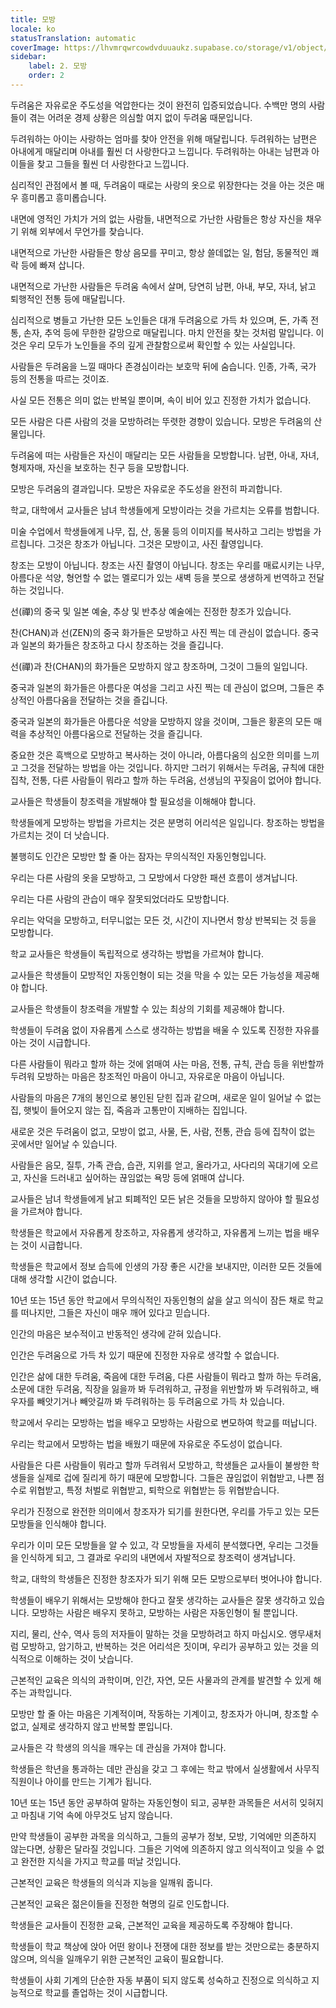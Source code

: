 ```yaml
---
title: 모방
locale: ko
statusTranslation: automatic
coverImage: https://lhvmrqwrcowdvduuaukz.supabase.co/storage/v1/object/public/strapi-uploads/small_cover-educacion-fundamental.webp-2d51a7828a2b1309555be27f7e2a61a0.webp
sidebar:
    label: 2. 모방
    order: 2
---
```

두려움은 자유로운 주도성을 억압한다는 것이 완전히 입증되었습니다. 수백만 명의 사람들이 겪는 어려운 경제 상황은 의심할 여지 없이 두려움 때문입니다.

두려워하는 아이는 사랑하는 엄마를 찾아 안전을 위해 매달립니다. 두려워하는 남편은 아내에게 매달리며 아내를 훨씬 더 사랑한다고 느낍니다. 두려워하는 아내는 남편과 아이들을 찾고 그들을 훨씬 더 사랑한다고 느낍니다.

심리적인 관점에서 볼 때, 두려움이 때로는 사랑의 옷으로 위장한다는 것을 아는 것은 매우 흥미롭고 흥미롭습니다.

내면에 영적인 가치가 거의 없는 사람들, 내면적으로 가난한 사람들은 항상 자신을 채우기 위해 외부에서 무언가를 찾습니다.

내면적으로 가난한 사람들은 항상 음모를 꾸미고, 항상 쓸데없는 일, 험담, 동물적인 쾌락 등에 빠져 삽니다.

내면적으로 가난한 사람들은 두려움 속에서 살며, 당연히 남편, 아내, 부모, 자녀, 낡고 퇴행적인 전통 등에 매달립니다.

심리적으로 병들고 가난한 모든 노인들은 대개 두려움으로 가득 차 있으며, 돈, 가족 전통, 손자, 추억 등에 무한한 갈망으로 매달립니다. 마치 안전을 찾는 것처럼 말입니다. 이것은 우리 모두가 노인들을 주의 깊게 관찰함으로써 확인할 수 있는 사실입니다.

사람들은 두려움을 느낄 때마다 존경심이라는 보호막 뒤에 숨습니다. 인종, 가족, 국가 등의 전통을 따르는 것이죠.

사실 모든 전통은 의미 없는 반복일 뿐이며, 속이 비어 있고 진정한 가치가 없습니다.

모든 사람은 다른 사람의 것을 모방하려는 뚜렷한 경향이 있습니다. 모방은 두려움의 산물입니다.

두려움에 떠는 사람들은 자신이 매달리는 모든 사람들을 모방합니다. 남편, 아내, 자녀, 형제자매, 자신을 보호하는 친구 등을 모방합니다.

모방은 두려움의 결과입니다. 모방은 자유로운 주도성을 완전히 파괴합니다.

학교, 대학에서 교사들은 남녀 학생들에게 모방이라는 것을 가르치는 오류를 범합니다.

미술 수업에서 학생들에게 나무, 집, 산, 동물 등의 이미지를 복사하고 그리는 방법을 가르칩니다. 그것은 창조가 아닙니다. 그것은 모방이고, 사진 촬영입니다.

창조는 모방이 아닙니다. 창조는 사진 촬영이 아닙니다. 창조는 우리를 매료시키는 나무, 아름다운 석양, 형언할 수 없는 멜로디가 있는 새벽 등을 붓으로 생생하게 번역하고 전달하는 것입니다.

선(禪)의 중국 및 일본 예술, 추상 및 반추상 예술에는 진정한 창조가 있습니다.

찬(CHAN)과 선(ZEN)의 중국 화가들은 모방하고 사진 찍는 데 관심이 없습니다. 중국과 일본의 화가들은 창조하고 다시 창조하는 것을 즐깁니다.

선(禪)과 찬(CHAN)의 화가들은 모방하지 않고 창조하며, 그것이 그들의 일입니다.

중국과 일본의 화가들은 아름다운 여성을 그리고 사진 찍는 데 관심이 없으며, 그들은 추상적인 아름다움을 전달하는 것을 즐깁니다.

중국과 일본의 화가들은 아름다운 석양을 모방하지 않을 것이며, 그들은 황혼의 모든 매력을 추상적인 아름다움으로 전달하는 것을 즐깁니다.

중요한 것은 흑백으로 모방하고 복사하는 것이 아니라, 아름다움의 심오한 의미를 느끼고 그것을 전달하는 방법을 아는 것입니다. 하지만 그러기 위해서는 두려움, 규칙에 대한 집착, 전통, 다른 사람들이 뭐라고 할까 하는 두려움, 선생님의 꾸짖음이 없어야 합니다.

교사들은 학생들이 창조력을 개발해야 할 필요성을 이해해야 합니다.

학생들에게 모방하는 방법을 가르치는 것은 분명히 어리석은 일입니다. 창조하는 방법을 가르치는 것이 더 낫습니다.

불행히도 인간은 모방만 할 줄 아는 잠자는 무의식적인 자동인형입니다.

우리는 다른 사람의 옷을 모방하고, 그 모방에서 다양한 패션 흐름이 생겨납니다.

우리는 다른 사람의 관습이 매우 잘못되었더라도 모방합니다.

우리는 악덕을 모방하고, 터무니없는 모든 것, 시간이 지나면서 항상 반복되는 것 등을 모방합니다.

학교 교사들은 학생들이 독립적으로 생각하는 방법을 가르쳐야 합니다.

교사들은 학생들이 모방적인 자동인형이 되는 것을 막을 수 있는 모든 가능성을 제공해야 합니다.

교사들은 학생들이 창조력을 개발할 수 있는 최상의 기회를 제공해야 합니다.

학생들이 두려움 없이 자유롭게 스스로 생각하는 방법을 배울 수 있도록 진정한 자유를 아는 것이 시급합니다.

다른 사람들이 뭐라고 할까 하는 것에 얽매여 사는 마음, 전통, 규칙, 관습 등을 위반할까 두려워 모방하는 마음은 창조적인 마음이 아니고, 자유로운 마음이 아닙니다.

사람들의 마음은 7개의 봉인으로 봉인된 닫힌 집과 같으며, 새로운 일이 일어날 수 없는 집, 햇빛이 들어오지 않는 집, 죽음과 고통만이 지배하는 집입니다.

새로운 것은 두려움이 없고, 모방이 없고, 사물, 돈, 사람, 전통, 관습 등에 집착이 없는 곳에서만 일어날 수 있습니다.

사람들은 음모, 질투, 가족 관습, 습관, 지위를 얻고, 올라가고, 사다리의 꼭대기에 오르고, 자신을 드러내고 싶어하는 끊임없는 욕망 등에 얽매여 삽니다.

교사들은 남녀 학생들에게 낡고 퇴폐적인 모든 낡은 것들을 모방하지 않아야 할 필요성을 가르쳐야 합니다.

학생들은 학교에서 자유롭게 창조하고, 자유롭게 생각하고, 자유롭게 느끼는 법을 배우는 것이 시급합니다.

학생들은 학교에서 정보 습득에 인생의 가장 좋은 시간을 보내지만, 이러한 모든 것들에 대해 생각할 시간이 없습니다.

10년 또는 15년 동안 학교에서 무의식적인 자동인형의 삶을 살고 의식이 잠든 채로 학교를 떠나지만, 그들은 자신이 매우 깨어 있다고 믿습니다.

인간의 마음은 보수적이고 반동적인 생각에 갇혀 있습니다.

인간은 두려움으로 가득 차 있기 때문에 진정한 자유로 생각할 수 없습니다.

인간은 삶에 대한 두려움, 죽음에 대한 두려움, 다른 사람들이 뭐라고 할까 하는 두려움, 소문에 대한 두려움, 직장을 잃을까 봐 두려워하고, 규정을 위반할까 봐 두려워하고, 배우자를 빼앗기거나 빼앗길까 봐 두려워하는 등 두려움으로 가득 차 있습니다.

학교에서 우리는 모방하는 법을 배우고 모방하는 사람으로 변모하여 학교를 떠납니다.

우리는 학교에서 모방하는 법을 배웠기 때문에 자유로운 주도성이 없습니다.

사람들은 다른 사람들이 뭐라고 할까 두려워서 모방하고, 학생들은 교사들이 불쌍한 학생들을 실제로 겁에 질리게 하기 때문에 모방합니다. 그들은 끊임없이 위협받고, 나쁜 점수로 위협받고, 특정 처벌로 위협받고, 퇴학으로 위협받는 등 위협받습니다.

우리가 진정으로 완전한 의미에서 창조자가 되기를 원한다면, 우리를 가두고 있는 모든 모방들을 인식해야 합니다.

우리가 이미 모든 모방들을 알 수 있고, 각 모방들을 자세히 분석했다면, 우리는 그것들을 인식하게 되고, 그 결과로 우리의 내면에서 자발적으로 창조력이 생겨납니다.

학교, 대학의 학생들은 진정한 창조자가 되기 위해 모든 모방으로부터 벗어나야 합니다.

학생들이 배우기 위해서는 모방해야 한다고 잘못 생각하는 교사들은 잘못 생각하고 있습니다. 모방하는 사람은 배우지 못하고, 모방하는 사람은 자동인형이 될 뿐입니다.

지리, 물리, 산수, 역사 등의 저자들이 말하는 것을 모방하려고 하지 마십시오. 앵무새처럼 모방하고, 암기하고, 반복하는 것은 어리석은 짓이며, 우리가 공부하고 있는 것을 의식적으로 이해하는 것이 낫습니다.

근본적인 교육은 의식의 과학이며, 인간, 자연, 모든 사물과의 관계를 발견할 수 있게 해주는 과학입니다.

모방만 할 줄 아는 마음은 기계적이며, 작동하는 기계이고, 창조자가 아니며, 창조할 수 없고, 실제로 생각하지 않고 반복할 뿐입니다.

교사들은 각 학생의 의식을 깨우는 데 관심을 가져야 합니다.

학생들은 학년을 통과하는 데만 관심을 갖고 그 후에는 학교 밖에서 실생활에서 사무직 직원이나 아이를 만드는 기계가 됩니다.

10년 또는 15년 동안 공부하여 말하는 자동인형이 되고, 공부한 과목들은 서서히 잊혀지고 마침내 기억 속에 아무것도 남지 않습니다.

만약 학생들이 공부한 과목을 의식하고, 그들의 공부가 정보, 모방, 기억에만 의존하지 않는다면, 상황은 달라질 것입니다. 그들은 기억에 의존하지 않고 의식적이고 잊을 수 없고 완전한 지식을 가지고 학교를 떠날 것입니다.

근본적인 교육은 학생들의 의식과 지능을 일깨워 줍니다.

근본적인 교육은 젊은이들을 진정한 혁명의 길로 인도합니다.

학생들은 교사들이 진정한 교육, 근본적인 교육을 제공하도록 주장해야 합니다.

학생들이 학교 책상에 앉아 어떤 왕이나 전쟁에 대한 정보를 받는 것만으로는 충분하지 않으며, 의식을 일깨우기 위한 근본적인 교육이 필요합니다.

학생들이 사회 기계의 단순한 자동 부품이 되지 않도록 성숙하고 진정으로 의식하고 지능적으로 학교를 졸업하는 것이 시급합니다.

